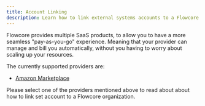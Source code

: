 ```yaml
---
title: Account Linking
description: Learn how to link external systems accounts to a Flowcore organization
---
```




Flowcore provides multiple SaaS products, to allow you to have a more seamless "pay-as-you-go" experience.
Meaning that your provider can manage and bill you automatically, without you having to worry about scaling up your resources.

The currently supported providers are:
- [Amazon Marketplace](/guides/link-account/link-aws-account)

Please select one of the providers mentioned above to read about about how to link set account to a Flowcore organization.